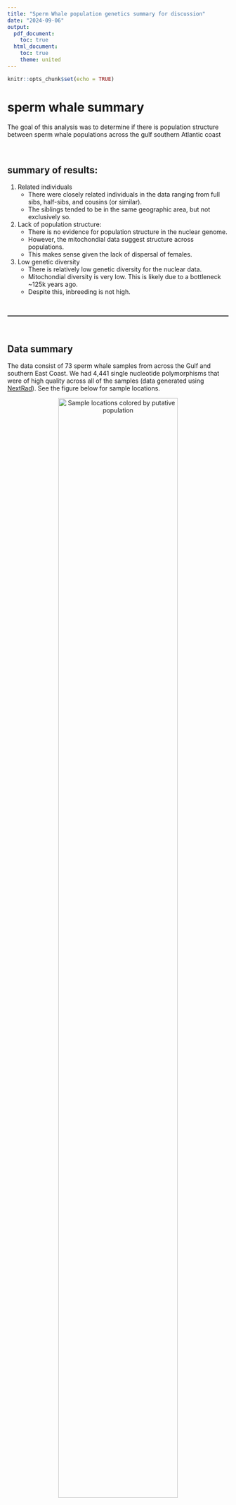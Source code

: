 ---
title: "Sperm Whale population genetics summary for discussion"
date: "2024-09-06"
output:
  pdf_document:
    toc: true
  html_document:
    toc: true
    theme: united
---

```{r setup, include=FALSE}
knitr::opts_chunk$set(echo = TRUE)
```

# sperm whale summary

The goal of this analysis was to determine if there is population structure between sperm whale populations across the gulf southern Atlantic coast

<br />

## summary of results:

1. Related individuals
    - There were closely related individuals in the data ranging from full sibs, half-sibs, and cousins (or similar). 
    - The siblings tended to be in the same geographic area, but not exclusively so.

     
2. Lack of population structure:
    - There is no evidence for population structure in the nuclear genome. 
    - However, the mitochondial data suggest structure across populations. 
    - This makes sense given the lack of dispersal of females.

  
3. Low genetic diversity
    - There is relatively low genetic diversity for the nuclear data. 
    - Mitochondial diversity is very low. This is likely due to a bottleneck ~125k years ago.
    - Despite this, inbreeding is not high.


<br />

<hr style="border:1px solid grey">

<br />

## Data summary

The data consist of 73 sperm whale samples from across the Gulf and southern East Coast. We had 4,441 single nucleotide polymorphisms that were of high quality across all of the samples (data generated using [NextRad](https://www.snpsaurus.com/nextrad-services/)). See the figure below for sample locations.  


<center>

![Sample locations colored by putative population](figures/map.png){ width=80% }

</center>

<br />

<hr style="border:1px solid grey">

<br />


## relatedness

I estimated relatedness between individuals and found related individuals ranging from full siblings to cousins. 

- Full siblings: 4 pairs
- Half siblings: 8 pairs
- Cousins: 4 pairs

Related individuals were generally found within a region or between adjacent regions. See the figure below showing pairwise estimates of relatedness (theta). The expectations for theta are:

- full sib: 0.25
- half sib: 0.125
- 3rd degree (cousins, and other more complex relationships): 0.065. 
- Beyond 3rd degree is harder to detect and usually our detection limit.

All the full siblings were collected at the same time and location, so were probably the same family group.

<center>

![Pairwise relatedness estimates. Notice that most highly related individuals are within a population. Grey points are between population comparisons, colored points within population.](figures/population_relatedness.png){ width=90% }

</center>

<br />

<hr style="border:1px solid grey">

<br />

## Population structure

We can assess population structure in 4 main ways:

1. Principal component analysis
    - Here, we take a hypothesis free approach. The basic idea is to summarize the variation across all SNPs where the first axis explains the largest amount of variation, then second axis the second largest amount of variation, and so on.
    - When population structure is present individuals will cluster separately in the plot. 

  
2. Admixture analysis
    - Here we're trying to estimate ancestry of populations given our data. In short we're trying to cluster individuals into groups that share genetic variation. 
    - We can then identify the most likely number of populations from this analysis. 

  
3. Discriminant analysis of principal components (DAPC)
    - DAPC take a set of predictor variables and tries to identify combinations that maximize differences between individuals from some predifined groups. 
    - Basically, we're asking if we can identify consistent differences between populations. 
    - This method relies on using PCA to reduce the dimensionality of the data and then uses these PCAs to discriminate between groups. 
    - Therefore, we need the PCA to explain the variation in the data well for it to be able to discriminate between populations. 


  
4. Fst
    - This is a measure of allelic differentiation between groups. 
    - A value of 1 are populations that share no variation at all and 0 are populations that are the same. 
    - In practice values of 1 are not seen genome-wide (even between species)
    - For general reference (but rules are challenging and presence of population structure depends on many factors)
      - 0-0.05: no/weak differentiation
      - 0.05-0.15: moderate differentiation
      - 0.15-0.25: strong differentiation
      - 0.25 and >: very very, strong differentiation. Possibly different species.


### PCA

When population structure is present in data we expect we expect to see a "broken hockey stick" when structure is present in the PCA eigen values (left figure, below). That is, the first few PCs explain large amounts of variation and the proportion of variation explained drops off abruptly. We also expect that populations would form distinct clusters in the PCA plot.  

We see no evidence for population strucutre. There is no broken hockey stick (below, left) and no clustering in the PCA (below, right).
<center>

![](figures/pca_eigenvalues.png){ width=40% } ![](figures/PCA_1_2_snpRelate.png){ width=40% }

</center>

<br />
<br />


### Admixture

First we can look at the cross validation (CV) error estimates, to determine our most likely number of populations. Note that this is blind to the actual population of samples. The lowest CV error is the most likely number of populations (that is, it gives accurate and stable results). Here, most the most likely K is 1. and there is no evidence of population structure.

<center>

![CV scores to identify the number of populations. Lowest CV score indicates the most likely number of populations](figures/cv.png){ width=40% }

</center>

<br />

Here are the actual results as well, just to see. In part because sometimes it is hard to determine the best number of populations, but it is still clear there is structure in the data. Each bar is an individual and the color of the bar indicates the assigned ancestry ("K". the color of the ancestries don't mean anything).

Individuals within a population are basically randomly being assigned to various ancestries. This suggests that the CV scores are accurate and there is no structure. If structure was present, we would expect individuals within a region to have similar ancestry.

<center>

![Admixture plot for K=2 and K=3. Individuals are ordered by their ancestry in K=2 within populations. ](figures/Admixture_plot.png){ width=70% }

</center>

<br />


<hr style="border:1px solid grey">

<br />

### dapc

Next we will run DAPC. This is nice to run because we are able to quantify if we can accurately assign individuals to populations.  

Remember that for this to work well we need a principal components that explain vairation in the data. In our case, our PC's do not. Below are the same plots from the PCA section above, but calculated using a different approach (just to make sure our method isn't causing problems).

<br />

<center>

![](figures/dapc_eigen.png){ width=35% } ![](figures/dapc_PCA.png){ width=40% }

</center>

<br />


Nevertheless, let's run the DAPC. There are two main considerations:

1. How many populations to consider?
2. How many PCs to include. Too many risks overfitting the model. 

I'm going to skip over the details of these issues and go right to the results. 

I ran the DAPC in two ways:

1. Assuming two populations
2. Assuming four populations. 

Within each of these I used two different methods to determine how many principal components to included (i.e., point 2 above). 

The accuracy of our DAPC in assigning individuals to populations was determined using training–testing partitioning. 

70% training- 30% test.  Repeat 100x for each DAPC model. 
 
  - A good model would be somewhere around 90% accuracy.
  - Random would be 25% for the 4 population set. 50% for the 2 population set.  

<center>

![DAPC accuracy with 2 and 4 populations and the K-1 method vs. cross validation method for choosing PCs](figures/dapc_accuracy.png){ width=60% }

</center>

<br />

| k | num_PCs | mean_accuracy | sdev |
|:---:|:------:|:---------:|:-------:|
| 2 | 1 | 0.453 | 0.103 |
| 2 | 5 | 0.547 | 0.127 |
| 4 | 3 | 0.231 | 0.0818|
| 4 | 17 | 0.278 | 0.104 |



These results suggest that the DAPC assignments are basically random and have nearly no predictive power for population origin. 


<br />

<hr style="border:1px solid grey">

<br />

### Fst

Remeber the categories for Fst:

- 0-0.05: no/weak differentiation
- 0.05-0.15: moderate differentiation
- 0.15-0.25: strong differentiation
- 0.25 and >: very very, strong differentiation. Possibly different species.
      
See figure 6, below: find weak/no differentiation between populations.

<br />

<center>

![Pairwise Fst](figures/fst_heatmap.png){ width=50% }

</center>

<br />


## Population structure conclusion  

From the RADseq data, there is no/little evidence of population structure. PCA, Admixture, DAPC, and Fst all support this with none of them having any predictive power or giving typical signals of structure in the data.

<br />

<hr style="border:1px solid grey">

<br />


## genetic diversity

Estimates of genetic diversity were estimated a few ways:

1. Tajima's pi
2. Observed heterozygosity
3. Expected heterozygosity

Tajima's pi is the pairwise genetic diversity tells us about the overall level of genetic diversity within the population. [Figure 2 here shows some typical levels for various species](https://doi.org/10.7554/eLife.67509). Mammals are typically 0.001-0.01. 

Overall, inconsistent and minor differences. 

- Pi: WGOMex has lower than NGOMex.
- Observed heterozygosity: Atlantic lower than all other populations. 
- Expected heterozygosity: Atlantic lower than Dry Tortuga and NGOMex

But it is likely not justified to make these population splits as there isn't population structure. 



<br />

<center>

![](figures/diversity.png){ width=100% }

</center>

<br />

However, inbreeding is not high in any population:

- Atlantic: 0.1017
- Dry_Tortuga: 0.0629
- NGOMex: 0.0653
- WGOMex: 0.0572


<br />

<hr style="border:1px solid grey">

<br />

### Effective population size

Estimated via CurrentNe:

- Ne point estimate: 123.75
- Lower bound of the 90% CI: 100.51
- Upper bound of the 90% CI: 152.37

Accounting for sib relationships:

- Ne point estimate: 136.53
- Lower bound of the 90% CI: 109.98
- Upper bound of the 90% CI: 169.49




# Mitochondrial data

Despite lack of structure in the RAD data, there does appear to be structure in the mitochondrial haplotypes. 

Overall, mitochondrial diversity is very low: `0.00157`, haplotype diversity is high: `0.7388`. These values are very similar to other populations of sperm whales in the [Gulf of California](https://doi.org/10.1016/j.rsma.2024.103504). This signal of low nucleotide diversity with higher haplotype diversity is indicative of a bottleneck and expansion. [This paper from Morin et al](https://doi.org/10.1111/mec.14698) found evidence for a bottleneck 125,000 years ago and expanded out from a Pacific refuge to re-colonize the Atlantic. From the same study, global Mitogenome nucleotide diversity is 0.093% and haplotype diversity is 0.975.

<center>

![](figures/mito_network.png){ width=50% }

</center>




